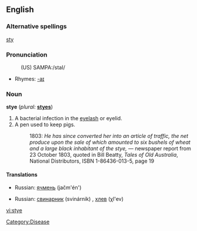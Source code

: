 ==English==

===Alternative spellings===
[[sty]]

===Pronunciation===
:(US) SAMPA:/staI/
*Rhymes: [[Rhymes:English:-aɪ|-aɪ]]

===Noun===
'''stye''' (''plural:'' '''[[styes]]''')
# A bacterial infection in the [[eyelash]] or eyelid.
# A pen used to keep pigs.
#: 1803: ''He has since converted her into an article of traffic, the net produce upon the sale of which amounted to six bushels of wheat and a large black inhabitant of the stye,'' &mdash; newspaper report from 23 October 1803, quoted in Bill Beatty, ''Tales of Old Australia'', National Distributors, ISBN 1-86436-013-5, page 19 <!-- no publication year given for this edition, first edition was 1966 -->

====Translations====
{{top}}
{{mid}}
*Russian: [[ячмень]] (jačm'én') {{m}}
{{bottom}}

{{top}}
{{mid}}
*Russian: [[свинарник]] (svinárnik) {{m}}, [[хлев]] (χl'ev) {{m}}
{{bottom}}

[[Category:Disease]]

[[vi:stye]]